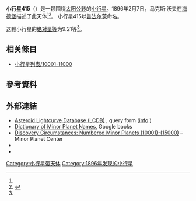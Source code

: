 {{Infobox planet
 | minorplanet     = yes
 | name            = 415 Palatia
 | background      = #D6D6D6
 | image = 
 | image_size      = 
 | caption         =
 | discovery_ref   =  <ref name="MPC-object" />
 | discoverer      = [[马克斯·沃夫|马克斯·沃夫]]
 | discovery_site  = [[海德堡|海德堡]]
 | discovered      = 1896年2月7日
 | mpc_name        = 415 Palatia
 | alt_names       = 415 Palatia
 | pronounced      = 
 | named_after     = <ref name="MPC-object" />
 | mp_category     = [[主帶小行星|主帶小行星]] <ref name="MPC-object" /><ref name="jpldata" />
 | orbit_ref       = <ref name="a">[http://ssd.jpl.nasa.gov/sbdb.cgi?sstr=415 415] {{Wayback|url=http://ssd.jpl.nasa.gov/sbdb.cgi?sstr=415 |date=20210822110957 }}，小行星數據庫瀏覽器（JPL Small-Body Database Browser）－[[美国国家航空航天局|美国国家航空航天局]]喷气推进实验室</ref>
 | epoch           = 2018-03-23.0（[[儒略日|JD]] 2458200.5）
 | uncertainty     = 0
 | observation_arc = 
 | aphelion = {{convert|3.635|AU|km|3|abbr=on|lk=out}}
 | perihelion      = {{convert|1.9564482|AU|km|3|abbr=on}}
 | semimajor       = 2.7957420
 | eccentricity    = 0.3002043
 | period          = 4.67[[儒略年|yr]]
 | mean_anomaly    = 121.19410[[度|°]]
 | mean_motion     = {{Deg2DMS|0.21084250|sup=ms}} / day
 | inclination     = 8.16640
 | asc_node        = 126.90044°
 | arg_peri        = 297.44666
 | mean_diameter   = 
 | rotation        = 
 | albedo          =
 | spectral_type   =
 | abs_magnitude   = 9.21<ref name="jpldata" />
}}
'''小行星415'''（{{lang-en|415 Palatia}}）是一颗围绕[[太阳|太阳]][[公转|公转]]的[[小行星|小行星]]。1896年2月7日，马克斯·沃夫在[[海德堡|海德堡]]描述了此天体<ref name="a" /><ref>{{cite news|title=小行星列表|url=http://cfa-www.harvard.edu/iau/lists/NumberedMPs.txt|accessdate=2018-10-19|newspaper=哈佛大学|archive-date=2008-05-17|archive-url=https://web.archive.org/web/20080517010638/http://cfa-www.harvard.edu/iau/lists/NumberedMPs.txt|dead-url=no}}</ref>。
小行星415以[[普法尔茨|普法尔茨]]命名。

这颗小行星的[[绝对星等|绝对星等]]为9.21等<ref name="a" />。

== 相关條目 ==
*[[小行星列表/10001-11000|小行星列表/10001-11000]]

== 參考資料 ==
{{reflist|refs=

<ref name="jpldata">{{cite web
  |type       = 2018-01-26 last obs.
  |title      = JPL Small-Body Database Browser:415 Palatia-415 Palatia
  |url        = https://ssd.jpl.nasa.gov/sbdb.cgi?sstr=415
  |publisher  = [[Jet_Propulsion_Laboratory|Jet Propulsion Laboratory]]
  |accessdate = 28 March 2018}}</ref>

<ref name="MPC-object">{{cite web
  |title      = 415 Palatia
  |work      = Minor Planet Center
  |url      = https://www.minorplanetcenter.net/db_search/show_object?object_id=415
  |accessdate      = 28 March 2018
  |archive-date      = 2016-03-04
  |archive-url      = https://web.archive.org/web/20160304135642/http://www.minorplanetcenter.net/db_search/show_object?object_id=415
  |dead-url      = no
  }}</ref>

}}

==  外部連結 ==
* [http://www.minorplanet.info/PHP/lcdbsummaryquery.php Asteroid Lightcurve Database (LCDB)] {{Wayback|url=http://www.minorplanet.info/PHP/lcdbsummaryquery.php |date=20171210173955 }}, query form ([http://www.minorplanet.info/lightcurvedatabase.html info] {{Wayback|url=http://www.minorplanet.info/lightcurvedatabase.html |date=20171216050541 }})
* [https://books.google.com/books?id=aeAg1X7afOoC&pg Dictionary of Minor Planet Names], Google books
* [http://www.minorplanetcenter.net/iau/lists/NumberedMPs010001.html Discovery Circumstances: Numbered Minor Planets (10001)-(15000)] {{Wayback|url=http://www.minorplanetcenter.net/iau/lists/NumberedMPs010001.html |date=20180612162317 }} – Minor Planet Center
* {{AstDys|415}}
* {{JPL small body}}

{{Minor Planet Number|[[小行星414|小行星414]]|[[小行星416|小行星416]]}}
{{小天体}}

[[Category:小行星带天体|Category:小行星带天体]]
[[Category:1896年发现的小行星|Category:1896年发现的小行星]]